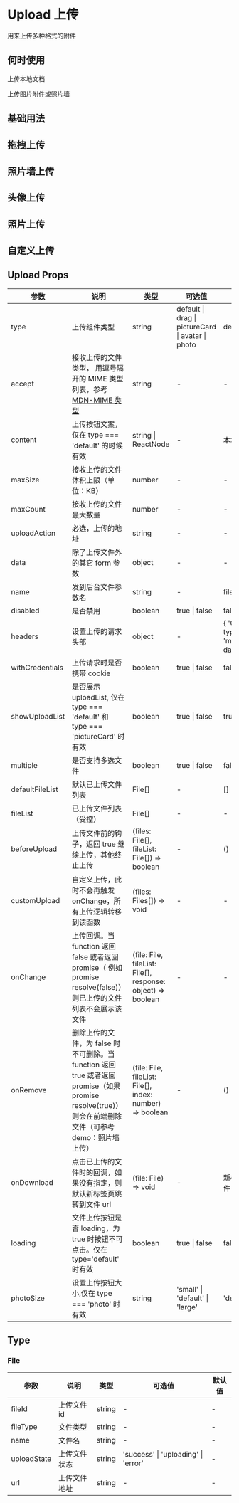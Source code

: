 # Upload 上传

用来上传多种格式的附件

## 何时使用

上传本地文档

上传图片附件或照片墙

## 基础用法


<DemoUpload />

## 拖拽上传


<DemoDrag />

## 照片墙上传


<DemoPictureWall />

## 头像上传


<DemoHead />

## 照片上传


<DemoPicture />

## 自定义上传


<DemoCustom />

## Upload Props

| 参数            | 说明                                                                                                                                                   | 类型                                                        | 可选值                                            | 默认值                                    |
| --------------- | ------------------------------------------------------------------------------------------------------------------------------------------------------ | ----------------------------------------------------------- | ------------------------------------------------- | ----------------------------------------- |
| type            | 上传组件类型                                                                                                                                           | string                                                      | default \| drag \| pictureCard \| avatar \| photo | default                                   |
| accept          | 接收上传的文件类型， 用逗号隔开的 MIME 类型列表，参考 [MDN-MIME 类型](https://developer.mozilla.org/zh-CN/docs/Web/HTTP/Basics_of_HTTP/MIME_Types)     | string                                                      | -                                                 | -                                         |
| content         | 上传按钮文案，仅在 type === 'default' 的时候有效                                                                                                       | string \| ReactNode                                         | -                                                 | 本地上传                                  |
| maxSize         | 接收上传的文件体积上限（单位：KB）                                                                                                                     | number                                                      | -                                                 | -                                         |
| maxCount        | 接收上传的文件最大数量                                                                                                                                 | number                                                      | -                                                 | -                                         |
| uploadAction    | 必选，上传的地址                                                                                                                                       | string                                                      | -                                                 | -                                         |
| data            | 除了上传文件外的其它 form 参数                                                                                                                         | object                                                      | -                                                 | -                                         |
| name            | 发到后台文件参数名                                                                                                                                     | string                                                      | -                                                 | file                                      |
| disabled        | 是否禁用                                                                                                                                               | boolean                                                     | true \| false                                     | false                                     |
| headers         | 设置上传的请求头部                                                                                                                                     | object                                                      | -                                                 | { 'Content-type': 'multipart/form-data' } |
| withCredentials | 上传请求时是否携带 cookie                                                                                                                              | boolean                                                     | true \| false                                     | false                                     |
| showUploadList  | 是否展示 uploadList, 仅在 type === 'default' 和 type === 'pictureCard' 时有效                                                                          | boolean                                                     | true \| false                                     | true                                      |
| multiple        | 是否支持多选文件                                                                                                                                       | boolean                                                     | true \| false                                     | false                                     |
| defaultFileList | 默认已上传文件列表                                                                                                                                     | File[]                                                      | -                                                 | []                                        |
| fileList        | 已上传文件列表（受控）                                                                                                                                 | File[]                                                      | -                                                 | -                                         |
| beforeUpload    | 上传文件前的钩子，返回 true 继续上传，其他终止上传                                                                                                     | (files: File[], fileList: File[]) => boolean                | -                                                 | () => true                                |
| customUpload    | 自定义上传，此时不会再触发 onChange，所有上传逻辑转移到该函数                                                                                          | (files: Files[]) => void                                    | -                                                 | -                                         |
| onChange        | 上传回调。当 function 返回 false 或者返回 promise（ 例如 promise resolve(false)）则已上传的文件列表不会展示该文件                                      | (file: File, fileList: File[], response: object) => boolean | -                                                 | -                                         |
| onRemove        | 删除上传的文件，为 false 时不可删除。当 function 返回 true 或者返回 promise（如果 promise resolve(true)）则会在前端删除文件（可参考 demo：照片墙上传） | (file: File, fileList: File[], index: number) => boolean    | -                                                 | () => true                                |
| onDownload      | 点击已上传的文件时的回调，如果没有指定，则默认新标签页跳转到文件 url                                                                                   | (file: File) => void                                        | -                                                 | 新标签页访问文件 url                      |
| loading         | 文件上传按钮是否 loading，为 true 时按钮不可点击。仅在 type='default' 时有效                                                                           | boolean                                                     | true \| false                                     | false                                     |
| photoSize       | 设置上传按钮大小,仅在 type === 'photo' 时有效                                                                                                          | string                                                      | 'small' \| 'default' \| 'large'                   | 'default'                                 |

## Type

### File

| 参数        | 说明         | 类型   | 可选值                              | 默认值 |
| ----------- | ------------ | ------ | ----------------------------------- | ------ |
| fileId      | 上传文件 id  | string | -                                   | -      |
| fileType    | 文件类型     | string | -                                   | -      |
| name        | 文件名       | string | -                                   | -      |
| uploadState | 上传文件状态 | string | 'success' \| 'uploading' \| 'error' | -      |
| url         | 上传文件地址 | string | -                                   | -      |

